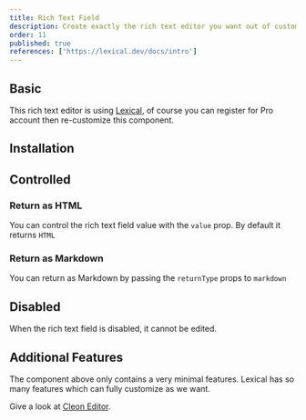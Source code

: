```yaml
---
title: Rich Text Field
description: Create exactly the rich text editor you want out of customizable building blocks.
order: 11
published: true
references: ['https://lexical.dev/docs/intro']
---
```


## Basic

This rich text editor is using [Lexical](https://lexical.dev/docs/intro), of course you can register for Pro account then re-customize this component.

<Demo center component='forms/rich-text-field/rich-text-field-demo' />

## Installation

<Install component='rich-text-field' />

## Controlled

### Return as HTML
You can control the rich text field value with the `value` prop. By default it returns `HTML`
<Demo component="forms/rich-text-field/rich-text-field-controlled-html-demo" />

### Return as Markdown
You can return as Markdown by passing the `returnType` props to `markdown`
<Demo component="forms/rich-text-field/rich-text-field-controlled-markdown-demo" />

## Disabled

When the rich text field is disabled, it cannot be edited.

<Demo component='forms/rich-text-field/rich-text-field-disabled-demo' />

## Additional Features

The component above only contains a very minimal features.
Lexical has so many features which can fully customize as we want.

Give a look at [Cleon Editor](https://cleon-editor.vercel.app).
